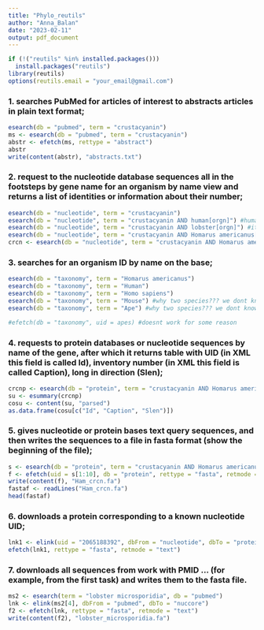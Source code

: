 ```yaml
---
title: "Phylo_reutils"
author: "Anna_Balan"
date: "2023-02-11"
output: pdf_document
---
```


```r
if (!("reutils" %in% installed.packages())) 
  install.packages("reutils")
library(reutils)
options(reutils.email = "your_email@gmail.com")
```

### 1. searches PubMed for articles of interest to abstracts articles in plain text format;

```r
esearch(db = "pubmed", term = "crustacyanin")
ms <- esearch(db = "pubmed", term = "crustacyanin")
abstr <- efetch(ms, rettype = "abstract")
abstr
write(content(abstr), "abstracts.txt")
```

### 2. request to the nucleotide database sequences all in the footsteps by gene name for an organism by name view and returns a list of identities or information about their number;

```r
esearch(db = "nucleotide", term = "crustacyanin")
esearch(db = "nucleotide", term = "crustacyanin AND human[orgn]") #human doesnt have this protein
esearch(db = "nucleotide", term = "crustacyanin AND lobster[orgn]") #it doesnt know lobster
esearch(db = "nucleotide", term = "crustacyanin AND Homarus americanus[orgn]") 
crcn <- esearch(db = "nucleotide", term = "crustacyanin AND Homarus americanus[orgn]") 
```

### 3. searches for an organism ID by name on the base;

```r
esearch(db = "taxonomy", term = "Homarus americanus")
esearch(db = "taxonomy", term = "Human")
esearch(db = "taxonomy", term = "Homo sapiens")
esearch(db = "taxonomy", term = "Mouse") #why two species??? we dont know
esearch(db = "taxonomy", term = "Ape") #why two species??? we dont know
```

```r
#efetch(db = "taxonomy", uid = apes) #doesnt work for some reason
```

### 4. requests to protein databases or nucleotide sequences by name of the gene, after which it returns table with UID (in XML this field is called Id), inventory number (in XML this field is called Caption), long in direction (Slen);

```r
crcnp <- esearch(db = "protein", term = "crustacyanin AND Homarus americanus[orgn]") 
su <- esummary(crcnp)
cosu <- content(su, "parsed")
as.data.frame(cosu[c("Id", "Caption", "Slen")])
```

### 5. gives nucleotide or protein bases text query sequences, and then writes the sequences to a file in fasta format (show the beginning of the file);

```r
s <- esearch(db = "protein", term = "crustacyanin AND Homarus americanus[orgn]") 
f <- efetch(uid = s[1:10], db = "protein", rettype = "fasta", retmode = "text")
write(content(f), "Ham_crcn.fa")
fastaf <- readLines("Ham_crcn.fa")
head(fastaf)
```

### 6. downloads a protein corresponding to a known nucleotide UID;

```r
lnk1 <- elink(uid = "2065188392", dbFrom = "nucleotide", dbTo = "protein")
efetch(lnk1, rettype = "fasta", retmode = "text")
```

### 7. downloads all sequences from work with PMID ... (for example, from the first task) and writes them to the fasta file.

```r
ms2 <- esearch(term = "lobster microsporidia", db = "pubmed")
lnk <- elink(ms2[4], dbFrom = "pubmed", dbTo = "nuccore")
f2 <- efetch(lnk, rettype = "fasta", retmode = "text")
write(content(f2), "lobster_microsporidia.fa")
```